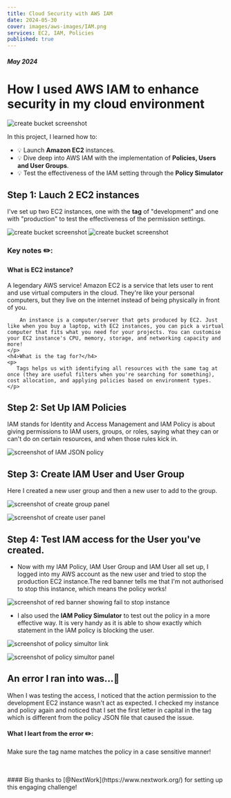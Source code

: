 ```yaml
---
title: Cloud Security with AWS IAM
date: 2024-05-30
cover: images/aws-images/IAM.png
services: EC2, IAM, Policies
published: true
---
```


##### May 2024

# How I used AWS IAM to enhance security in my cloud environment

<img src="/images/aws-images/IAM/diagram.png" alt="create bucket screenshot" />

In this project, I learned how to:

-   💡 Launch **Amazon EC2** instances.
-   💡 Dive deep into AWS IAM with the implementation of **Policies, Users and User Groups**.
-   💡 Test the effectiveness of the IAM setting through the **Policy Simulator**

## Step 1: Lauch 2 EC2 instances

I've set up two EC2 instances, one with the **tag** of "development" and one with "production" to test the effectiveness of the permission settings.

<img
    src="/images/aws-images/IAM/instance-1-with-tag.png"
    alt="create bucket screenshot"
    className="img-small"
/>
<img
    src="/images/aws-images/IAM/instance-2-with-tag.png"
    alt="create bucket screenshot"
    className="img-small"
/>

<HighlightBlock color="#f9e4ff">
    <h3>Key notes ✏️:</h3>
    <h4>What is EC2 instance?</h4>
    <p>
        A legendary AWS service! Amazon EC2 is a service that lets user to rent
        and use virtual computers in the cloud. They're like your personal
        computers, but they live on the internet instead of being physically in
        front of you. 
        
        An instance is a computer/server that gets produced by EC2. Just like when you buy a laptop, with EC2 instances, you can pick a virtual computer that fits what you need for your projects. You can customise your EC2 instance's CPU, memory, storage, and networking capacity and more!
    </p>
    <h4>What is the tag for?</h4>
    <p>
       Tags helps us with identifying all resources with the same tag at once (they are useful filters when you're searching for something), cost allocation, and applying policies based on environment types. 
    </p>

</HighlightBlock>

## Step 2: Set Up IAM Policies

IAM stands for Identity and Access Management and IAM Policy is about giving permissions to IAM users, groups, or roles, saying what they can or can't do on certain resources, and when those rules kick in.

<img
    src="/images/aws-images/IAM/IAM-policy.png"
    alt="screenshot of IAM JSON policy"
/>

## Step 3: Create IAM User and User Group

Here I created a new user group and then a new user to add to the group.

<img
    src="/images/aws-images/IAM/create-group.png"
    alt="screenshot of create group panel"
/>

<img
    src="/images/aws-images/IAM/create-user.png"
    alt="screenshot of create user panel"
/>

## Step 4: Test IAM access for the User you've created.

-   Now with my IAM Policy, IAM User Group and IAM User all set up, I logged into my AWS account as the new user and tried to stop the production EC2 instance.The red banner tells me that I'm not authorised to stop this instance, which means the policy works!

<img
    src="/images/aws-images/IAM/fail-to-stop-screenshot.png"
    alt="screenshot of red banner showing fail to stop instance"
/>

-   I also used the **IAM Policy Simulator** to test out the policy in a more effective way. It is very handy as it is able to show exactly which statement in the IAM policy is blocking the user.

<img
    src="/images/aws-images/IAM/simulator-tool.png"
    alt="screenshot of policy simultor link"
    className="img-small"
/>

<img
    src="/images/aws-images/IAM/policy-simulator.png"
    alt="screenshot of policy simultor panel"
/>


## <span className="error-section">An error I ran into was...👀</span>

When I was testing the access, I noticed that the action permission to the development EC2 instance wasn't act as expected. I checked my instance and policy again and noticed that I set the first letter in capital in the tag which is different from the policy JSON file that caused the issue.

<HighlightBlock color="#f9e4ff">
    <h4>What I leart from the error ✏️:</h4>
    <p>Make sure the tag name matches the policy in a case sensitive manner!</p>
</HighlightBlock>

<br/>
<br/>
#### Big thanks to [@NextWork](https://www.nextwork.org/) for setting up this engaging challenge!
